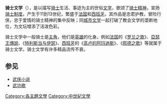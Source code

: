 {{expert|subject=文学|subject2=历史|subject3=艺术|time=2021-10-15}}
{{request translation|en|time=2021-10-15}}
'''骑士文学'''（{{Lang-en|Chivalric romance/Romance}}），是以描写[[骑士|骑士]]生活、事迹为主的世俗[[文学|文学]]，歌颂了[[騎士精神|骑士精神]]，宣扬[[骑士制度|骑士制度]]。产生于11到13世纪，繁盛于[[法国|法国]]和[[西班牙|西班牙]]。其作品是忠君护教，冒险行侠，忠于爱情的骑士精神的集中反映；同[[城市文学|城市文学]]一起打破了教会文学的垄断地位，为文坛增添了活泼色彩。

骑士文学中一般骑士是[[主角|主角]]，他们是[[英雄|英雄]]的化身。例如[[法国|法国]]的《[[罗兰之歌|罗兰之歌]]》、[[亞瑟王傳說|亞瑟王傳說]]、《[[特利斯当与伊瑟|特利斯当与伊瑟]]》、[[西班牙|西班牙]]的《[[高卢的阿玛迪斯|高卢的阿玛迪斯]]》、《[[熙德之歌|熙德之歌]]》等就属于骑士文学。骑士文学有许多精品流传不衰。

== 参见 ==
* [[武侠小说|武侠小说]]
*[[武功歌|武功歌]]

{{Authority control}}
[[Category:各主題文學|Category:各主題文學]]
[[Category:中世紀文學|Category:中世紀文學]]